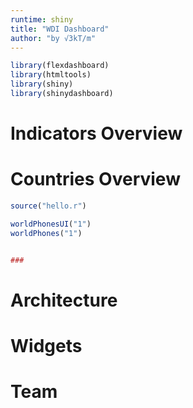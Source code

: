 ```yaml
---
runtime: shiny
title: "WDI Dashboard"
author: "by √3kT/m"
---
```


```r
library(flexdashboard)
library(htmltools)
library(shiny)
library(shinydashboard)


```


Indicators Overview 
===================================== 

   
Countries Overview 
=====================================  

```r

source("hello.r")

worldPhonesUI("1")
worldPhones("1")


###
```

Architecture {data-navmenu="Making"}
=====================================  


Widgets {data-navmenu="Making"}
=====================================  


Team
=====================================     
